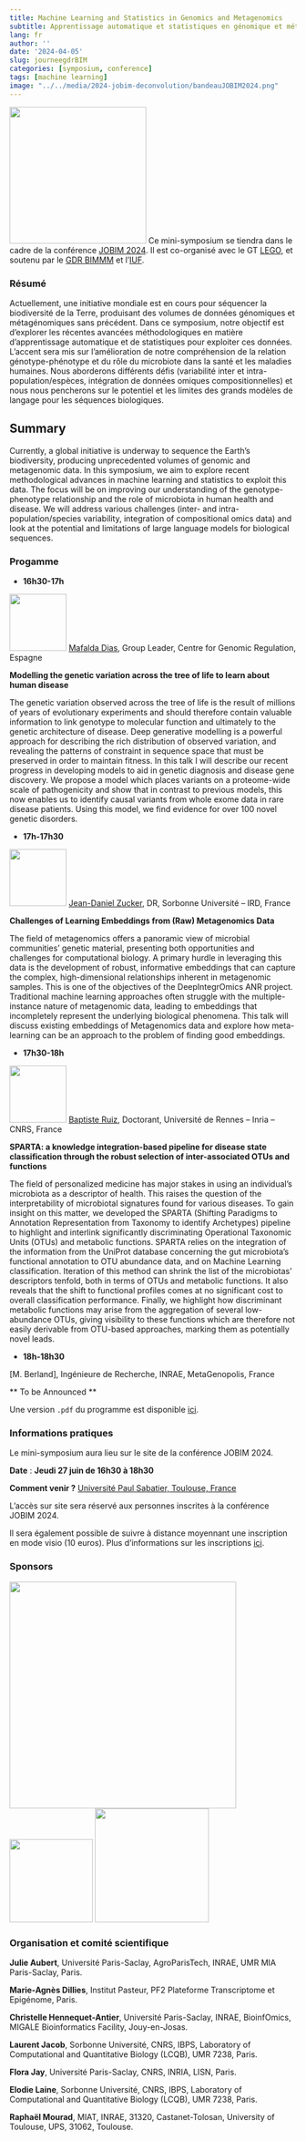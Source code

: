 ```yaml
---
title: Machine Learning and Statistics in Genomics and Metagenomics
subtitle: Apprentissage automatique et statistiques en génomique et méta-génomique
lang: fr
author: ''
date: '2024-04-05'
slug: journeegdrBIM
categories: [symposium, conference]
tags: [machine learning]
image: "../../media/2024-jobim-deconvolution/bandeauJOBIM2024.png"
---
```


![](/media/2024-jobim-deconvolution/bandeauJOBIM2024.png){width="240"} Ce mini-symposium se tiendra dans le cadre de la conférence [JOBIM 2024](https://jobim2024.sciencesconf.org/). Il est co-organisé avec le GT [LEGO](https://gt-lego.cnrs.fr/), et soutenu par le [GDR BIMMM](https://www.gdr-bim.cnrs.fr/) et l’[IUF](https://www.iufrance.fr/).

### Résumé

Actuellement, une initiative mondiale est en cours pour séquencer la biodiversité de la Terre, produisant des volumes de données génomiques et métagénomiques sans précédent. Dans ce symposium, notre objectif est d'explorer les récentes avancées méthodologiques en matière d'apprentissage automatique et de statistiques pour exploiter ces données. L'accent sera mis sur l'amélioration de notre compréhension de la relation génotype-phénotype et du rôle du microbiote dans la santé et les maladies humaines. Nous aborderons différents défis (variabilité inter et intra-population/espèces, intégration de données omiques compositionnelles) et nous nous pencherons sur le potentiel et les limites des grands modèles de langage pour les séquences biologiques.

## Summary

Currently, a global initiative is underway to sequence the Earth's biodiversity, producing unprecedented volumes of genomic and metagenomic data. In this symposium, we aim to explore recent methodological advances in machine learning and statistics to exploit this data. The focus will be on improving our understanding of the genotype-phenotype relationship and the role of microbiota in human health and disease. We will address various challenges (inter- and intra-population/species variability, integration of compositional omics data) and look at the potential and limitations of large language models for biological sequences.

### Progamme

-   **16h30-17h**

![](/media/2024-jobim-(meta)genomics-ML/mafalda_dias.jpg){width="100"} [Mafalda Dias](https://www.crg.eu/en/programmes-groups/dias-frazer-lab), Group Leader, Centre for Genomic Regulation, Espagne

**Modelling the genetic variation across the tree of life to learn about human disease**

The genetic variation observed across the tree of life is the result of millions of years of evolutionary experiments and should therefore contain valuable information to link genotype to molecular function and ultimately to the genetic architecture of disease. Deep generative modelling is a powerful approach for describing the rich distribution of observed variation, and revealing the patterns of constraint in sequence space that must be preserved in order to maintain fitness. In this talk I will describe our recent progress in developing models to aid in genetic diagnosis and disease gene discovery. We propose a model which places variants on a proteome-wide scale of pathogenicity and show that in contrast to previous models, this now enables us to identify causal variants from whole exome data in rare disease patients. Using this model, we find evidence for over 100 novel genetic disorders.

-   **17h-17h30**

![](/media/2024-jobim-(meta)genomics-ML/PhotoJDZsmall.jpg){width="100"} [Jean-Daniel Zucker](http://www-poleia.lip6.fr/~zucker/), DR, Sorbonne Université – IRD, France

**Challenges of Learning Embeddings from (Raw) Metagenomics Data**

The field of metagenomics offers a panoramic view of microbial communities’ genetic material, presenting both opportunities and challenges for computational biology. A primary hurdle in leveraging this data is the development of robust, informative embeddings that can capture the complex, high-dimensional relationships inherent in metagenomic samples. This is one of the objectives of the DeepIntegrOmics ANR project. Traditional machine learning approaches often struggle with the multiple-instance nature of metagenomic data, leading to embeddings that incompletely represent the underlying biological phenomena. This talk will discuss existing embeddings of Metagenomics data and explore how meta-learning can be an approach to the problem of finding good embeddings.

-   **17h30-18h**

![](/media/2024-jobim-(meta)genomics-ML/baptiste_ruiz.png){width="100"} [Baptiste Ruiz](https://www-dyliss.irisa.fr/team-members/baptiste-ruiz/), Doctorant, Université de Rennes – Inria – CNRS, France

**SPARTA: a knowledge integration-based pipeline for disease state classification through the robust selection of inter-associated OTUs and functions**

The field of personalized medicine has major stakes in using an individual’s microbiota as a descriptor of health. This raises the question of the interpretability of microbiotal signatures found for various diseases. To gain insight on this matter, we developed the SPARTA (Shifting Paradigms to Annotation Representation from Taxonomy to identify Archetypes) pipeline to highlight and interlink significantly discriminating Operational Taxonomic Units (OTUs) and metabolic functions. SPARTA relies on the integration of the information from the UniProt database concerning the gut microbiota’s functional annotation to OTU abundance data, and on Machine Learning classification. Iteration of this method can shrink the list of the microbiotas’ descriptors tenfold, both in terms of OTUs and metabolic functions. It also reveals that the shift to functional profiles comes at no significant cost to overall classification performance. Finally, we highlight how discriminant metabolic functions may arise from the aggregation of several low-abundance OTUs, giving visibility to these functions which are therefore not easily derivable from OTU-based approaches, marking them as potentially novel leads.

-   **18h-18h30**

[](/media/2024-jobim-(meta)genomics-ML/mberland.jpeg){width="100"} [M. Berland], Ingénieure de Recherche, INRAE, MetaGenopolis, France

** To be Announced **


Une version `.pdf` du programme est disponible [ici](https://jobim2024.sciencesconf.org/data/1B_francais_symposium_LEGO_statOmique_2024_programme_update.pdf).

### Informations pratiques

Le mini-symposium aura lieu sur le site de la conférence JOBIM 2024.

::: {.callout-tip appearance="simple" icon="false"}
**Date** : **Jeudi 27 juin de 16h30 à 18h30**

**Comment venir ?** [Université Paul Sabatier, Toulouse, France](https://jobim2024.sciencesconf.org/resource/acces)

L'accès sur site sera réservé aux personnes inscrites à la conférence JOBIM 2024.

Il sera également possible de suivre à distance moyennant une inscription en mode visio (10 euros).
Plus d'informations sur les inscriptions [ici](<https://jobim2024.seminaire.inrae.fr/formulaires/inscription>).
:::

### Sponsors

![](/media/LOGO-GDR_BIMMM.png){width="398"} ![](/media/2024-jobim-(meta)genomics-ML/lego.png){width="146"} ![](/media/2024-jobim-(meta)genomics-ML/logo-iuf.png){width="200"}

### Organisation et comité scientifique

::: {.callout-tip appearance="simple" icon="false"}
**Julie Aubert**, Université Paris-Saclay, AgroParisTech, INRAE, UMR MIA Paris-Saclay, Paris.

**Marie-Agnès Dillies**, Institut Pasteur, PF2 Plateforme Transcriptome et Epigénome, Paris.

**Christelle Hennequet-Antier**, Université Paris-Saclay, INRAE, BioinfOmics, MIGALE Bioinformatics Facility, Jouy-en-Josas. 

**Laurent Jacob**, Sorbonne Université, CNRS, IBPS, Laboratory of Computational and Quantitative Biology (LCQB), UMR 7238, Paris.

**Flora Jay**, Université Paris-Saclay, CNRS, INRIA, LISN, Paris.

**Elodie Laine**, Sorbonne Université, CNRS, IBPS, Laboratory of Computational and Quantitative Biology (LCQB), UMR 7238, Paris.

**Raphaël Mourad**, MIAT, INRAE, 31320, Castanet-Tolosan, University of Toulouse, UPS, 31062, Toulouse.
:::
